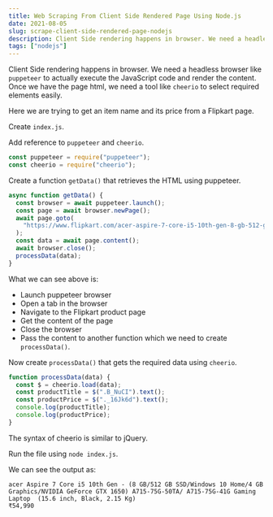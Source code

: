 ```yaml
---
title: Web Scraping From Client Side Rendered Page Using Node.js
date: 2021-08-05
slug: scrape-client-side-rendered-page-nodejs
description: Client Side rendering happens in browser. We need a headless browser like `puppeteer` to actually execute the JavaScript code and render the content.
tags: ["nodejs"]
---
```


Client Side rendering happens in browser. We need a headless browser like `puppeteer` to actually execute the JavaScript code and render the content. Once we have the page html, we need a tool like `cheerio` to select required elements easily.

Here we are trying to get an item name and its price from a Flipkart page.

Create `index.js`.

Add reference to `puppeteer` and `cheerio`.

```javascript
const puppeteer = require("puppeteer");
const cheerio = require("cheerio");
```

Create a function `getData()` that retrieves the HTML using puppeteer.

```javascript
async function getData() {
  const browser = await puppeteer.launch();
  const page = await browser.newPage();
  await page.goto(
    "https://www.flipkart.com/acer-aspire-7-core-i5-10th-gen-8-gb-512-gb-ssd-windows-10-home-4-graphics-nvidia-geforce-gtx-1650-a715-75g-50ta-a715-75g-41g-gaming-laptop/p/itmc97c3da5d2abe?pid=COMG2KBG2K4GFFF7&lid=LSTCOMG2KBG2K4GFFF78YBPHO&otracker=clp_banner_2_5.bannerX3.BANNER_electronics-big-savings-days-store_31QQGW6H3B0T&fm=neo%2Fmerchandising&iid=M_9ce49505-7d83-486d-827d-4dc7f6e24c7e_5.31QQGW6H3B0T&ppt=hp&ppn=homepage&ssid=lale7dha000000001628101731142"
  );
  const data = await page.content();
  await browser.close();
  processData(data);
}
```

What we can see above is:

- Launch puppeteer browser
- Open a tab in the browser
- Navigate to the Flipkart product page
- Get the content of the page
- Close the browser
- Pass the content to another function which we need to create `processData()`.

Now create `processData()` that gets the required data using `cheerio`.

```javascript
function processData(data) {
  const $ = cheerio.load(data);
  const productTitle = $(".B_NuCI").text();
  const productPrice = $("._16Jk6d").text();
  console.log(productTitle);
  console.log(productPrice);
}
```

The syntax of cheerio is similar to jQuery.

Run the file using `node index.js`.

We can see the output as:

```
acer Aspire 7 Core i5 10th Gen - (8 GB/512 GB SSD/Windows 10 Home/4 GB Graphics/NVIDIA GeForce GTX 1650) A715-75G-50TA/ A715-75G-41G Gaming Laptop  (15.6 inch, Black, 2.15 Kg)
₹54,990
```
